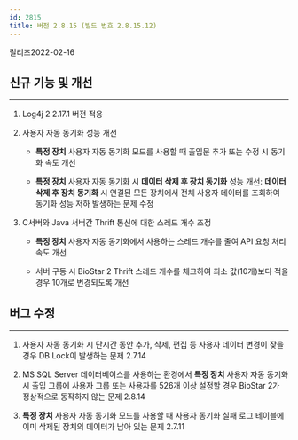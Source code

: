 ```yaml
---
id: 2815
title: 버전 2.8.15 (빌드 번호 2.8.15.12)
---
```


릴리즈<Separator/>2022-02-16

## 신규 기능 및 개선

---

1. Log4j 2 2.17.1 버전 적용

1. 사용자 자동 동기화 성능 개선

    * **특정 장치** 사용자 자동 동기화 모드를 사용할 때 출입문 추가 또는 수정 시 동기화 속도 개선

    * **특정 장치** 사용자 자동 동기화 시 **데이터 삭제 후 장치 동기화** 성능 개선: **데이터 삭제 후 장치 동기화** 시 연결된 모든 장치에서 전체 사용자 데이터를 조회하여 동기화 성능 저하 발생하는 문제 수정

1. C서버와 Java 서버간 Thrift 통신에 대한 스레드 개수 조정

    * **특정 장치** 사용자 자동 동기화에서 사용하는 스레드 개수를 줄여 API 요청 처리 속도 개선

    * 서버 구동 시 BioStar 2 Thrift 스레드 개수를 체크하여 최소 값(10개)보다 적을 경우 10개로 변경되도록 개선


## 버그 수정

---

<BugLists>

1. 사용자 자동 동기화 시 단시간 동안 추가, 삭제, 편집 등 사용자 데이터 변경이 잦을 경우 DB Lock이 발생하는 문제 <Badge>2.7.14</Badge>

1. MS SQL Server 데이터베이스를 사용하는 환경에서 **특정 장치** 사용자 자동 동기화 시 출입 그룹에 사용자 그룹 또는 사용자를 526개 이상 설정할 경우 BioStar 2가 정상적으로 동작하지 않는 문제 <Badge>2.8.14</Badge>

1. **특정 장치** 사용자 자동 동기화 모드를 사용할 때 사용자 동기화 실패 로그 테이블에 이미 삭제된 장치의 데이터가 남아 있는 문제 <Badge>2.7.11</Badge>

</BugLists>